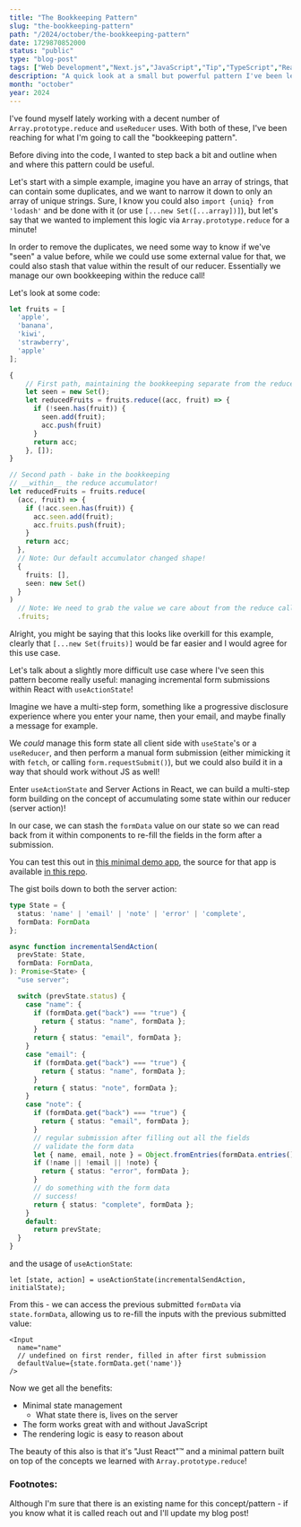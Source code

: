 ```yaml
---
title: "The Bookkeeping Pattern"
slug: "the-bookkeeping-pattern"
path: "/2024/october/the-bookkeeping-pattern"
date: 1729870852000
status: "public"
type: "blog-post"
tags: ["Web Development","Next.js","JavaScript","Tip","TypeScript","React Server Components","Server Actions","Forms"]
description: "A quick look at a small but powerful pattern I've been leveraging as of late!"
month: "october"
year: 2024
---
```



I've found myself lately working with a decent number of `Array.prototype.reduce` and `useReducer` uses. With both of these, I've been reaching for what I'm going to call the "bookkeeping pattern"<FootnoteRef id="1" />.

Before diving into the code, I wanted to step back a bit and outline when and where this pattern could be useful.

Let's start with a simple example, imagine you have an array of strings, that can contain some duplicates, and we want to narrow it down to only an array of unique strings. Sure, I know you could also `import {uniq} from 'lodash'` and be done with it (or use `[...new Set([...array])]`), but let's say that we wanted to implement this logic via `Array.prototype.reduce` for a minute! 

In order to remove the duplicates, we need some way to know if we've "seen" a value before, while we could use some external value for that, we could also stash that value within the result of our reducer. Essentially we manage our own bookkeeping within the reduce call!

Let's look at some code:

```ts
let fruits = [
  'apple',
  'banana',
  'kiwi',
  'strawberry',
  'apple'
];

{
	// First path, maintaining the bookkeeping separate from the reduce:
	let seen = new Set();
	let reducedFruits = fruits.reduce((acc, fruit) => {
	  if (!seen.has(fruit)) {
	    seen.add(fruit);
	    acc.push(fruit)
	  }
	  return acc;
	}, []);
}

// Second path - bake in the bookkeeping
// __within__ the reduce accumulator!
let reducedFruits = fruits.reduce(
  (acc, fruit) => {
    if (!acc.seen.has(fruit)) {
      acc.seen.add(fruit);
      acc.fruits.push(fruit);
    }
    return acc;
  },
  // Note: Our default accumulator changed shape!
  {
    fruits: [],
    seen: new Set()
  }
)
  // Note: We need to grab the value we care about from the reduce call
  .fruits;
```

Alright, you might be saying that this looks like overkill for this example, clearly that `[...new Set(fruits)]` would be far easier and I would agree for this use case. 

Let's talk about a slightly more difficult use case where I've seen this pattern become really useful: managing incremental form submissions within React with `useActionState`!

Imagine we have a multi-step form, something like a progressive disclosure experience where you enter your name, then your email, and maybe finally a message for example.

We _could_ manage this form state all client side with `useState`'s or a `useReducer`, and then perform a manual form submission (either mimicking it with `fetch`, or calling `form.requestSubmit()`), but we could also build it in a way that should work without JS as well!

Enter `useActionState` and Server Actions in React, we can build a multi-step form building on the concept of accumulating some state within our reducer (server action)!

In our case, we can stash the `formData` value on our state so we can read back from it within components to re-fill the fields in the form after a submission.

You can test this out in [this minimal demo app](https://multi-step-form-xi-black.vercel.app/), the source for that app is available [in this repo](https://github.com/hamlim/multi-step-form).

The gist boils down to both the server action:

```ts
type State = {
  status: 'name' | 'email' | 'note' | 'error' | 'complete',
  formData: FormData
};

async function incrementalSendAction(
  prevState: State,
  formData: FormData,
): Promise<State> {
  "use server";

  switch (prevState.status) {
    case "name": {
      if (formData.get("back") === "true") {
        return { status: "name", formData };
      }
      return { status: "email", formData };
    }
    case "email": {
      if (formData.get("back") === "true") {
        return { status: "name", formData };
      }
      return { status: "note", formData };
    }
    case "note": {
      if (formData.get("back") === "true") {
        return { status: "email", formData };
      }
      // regular submission after filling out all the fields
      // validate the form data
      let { name, email, note } = Object.fromEntries(formData.entries());
      if (!name || !email || !note) {
        return { status: "error", formData };
      }
      // do something with the form data
      // success!
      return { status: "complete", formData };
    }
    default:
      return prevState;
  }
}
```

and the usage of `useActionState`:

```tsx
let [state, action] = useActionState(incrementalSendAction, initialState);
```

From this - we can access the previous submitted `formData` via `state.formData`, allowing us to re-fill the inputs with the previous submitted value:

```tsx
<Input
  name="name"
  // undefined on first render, filled in after first submission
  defaultValue={state.formData.get('name')}
/>
```

Now we get all the benefits:
- Minimal state management
	- What state there is, lives on the server
- The form works great with and without JavaScript
- The rendering logic is easy to reason about

The beauty of this also is that it's "Just React"™ and a minimal pattern built on top of the concepts we learned with `Array.prototype.reduce`!
### Footnotes:

<Footnote id="1">Although I'm sure that there is an existing name for this concept/pattern - if you know what it is called reach out and I'll update my blog post!</Footnote>

